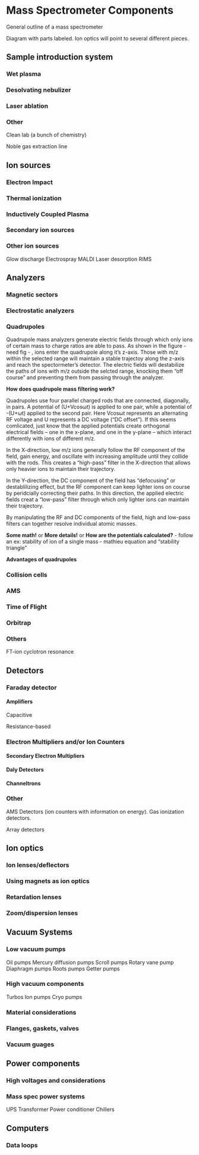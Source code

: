 # Mass Spectrometer Components

General outline of a mass spectrometer

Diagram with parts labeled. Ion optics will point to several different pieces.


## Sample introduction system

### Wet plasma

### Desolvating nebulizer

### Laser ablation

### Other

Clean lab (a bunch of chemistry)

Noble gas extraction line

## Ion sources

### Electron Impact

### Thermal ionization

### Inductively Coupled Plasma

### Secondary ion sources

### Other ion sources

Glow discharge
Electrospray
MALDI
Laser desorption
RIMS

## Analyzers

### Magnetic sectors

### Electrostatic analyzers

### Quadrupoles {#sec-design-quadrupoles}

Quadrupole mass analyzers generate electric fields through which only ions of certain mass to charge ratios are able to pass. As shown in the figure - need fig - , ions enter the quadrupole along it's z-axis. Those with m/z within the selected range will maintain a stable trajectoy along the z-axis and reach the spectormeter's detector. The electric fields will destabilize the paths of ions with m/z outside the selcted range, knocking them "off course" and preventing them from passing through the analyzer. 

**How does quadrupole mass filtering work?**

Quadrupoles use four parallel charged rods that are connected, diagonally, in pairs. A potential of (U+Vcosωt) is applied to one pair, while a potential of -(U+ωt) applied to the second pair. Here Vcosωt represents an alternating RF voltage and U represents a DC voltage ("DC offset"). If this seems comlicated, just know that the applied potentials create orthogonal electrical fields -- one in the x-plane, and one in the y-plane -- which interact differently with ions of different m/z. 

In the X-direction, low m/z ions generally follow the RF component of the field, gain energy, and oscillate with increasing amplitude until they collide with the rods. This creates a "high-pass" filter in the X-direction that allows only heavier ions to maintain their trajectory. 

In the Y-direction, the DC component of the field has "defocusing" or destablilizing effect, but the RF component can keep lighter ions on course by peridcially correcting their paths. In this direction, the applied electric fields creat a "low-pass" filter through which only lighter ions can maintain their trajectory. 

By manipulating the RF and DC components of the field, high and low-pass filters can together resolve individual atomic masses. 

**Some math!** or **More details!** or **How are the potentials calculated?** 
- follow an ex: stability of ion of a single mass 
-       mathieu equation and "stability triangle" 

**Advantages of quadrupoles**


### Collision cells

### AMS

### Time of Flight

### Orbitrap

### Others

FT-ion cyclotron resonance


## Detectors

### Faraday detector

#### Amplifiers

Capacitive

Resistance-based

### Electron Multipliers and/or Ion Counters

#### Secondary Electron Multipliers

#### Daly Detectors

#### Channeltrons

### Other

AMS Detectors (ion counters with information on energy). Gas ionization detectors.

Array detectors

## Ion optics

### Ion lenses/deflectors

### Using magnets as ion optics

### Retardation lenses

### Zoom/dispersion lenses

## Vacuum Systems

### Low vacuum pumps

Oil pumps
Mercury diffusion pumps
Scroll pumps
Rotary vane pump
Diaphragm pumps
Roots pumps
Getter pumps

### High vacuum components

Turbos
Ion pumps
Cryo pumps

### Material considerations

### Flanges, gaskets, valves

### Vacuum guages 

## Power components

### High voltages and considerations

### Mass spec power systems

UPS
Transformer
Power conditioner
Chillers


## Computers

### Data loops

